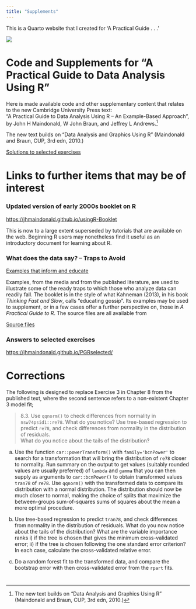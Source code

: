 ```yaml
---
title: "Supplements"
---
```


This is a Quarto website that I created for 'A Practical Guide . . .'

![](images/frontcover.png)

# Code and Supplements for "A Practical Guide to Data Analysis Using R"

Here is made available code and other supplementary content that relates to the new Cambridge University Press text:\
"A Practical Guide to Data Analysis Using R -- An Example-Based Approach",\
by John H Maindonald, W John Braun, and Jeffrey L Andrews.[^1]

[^1]: The new text builds on "Data Analysis and Graphics Using R" (Maindonald and Braun, CUP, 3rd edn, 2010.)

The new text builds on "Data Analysis and Graphics Using R" (Maindonald and Braun, CUP, 3rd edn, 2010.)

[Solutions to selected exercises](https://jhmaindonald.github.io/PGRselected)

# Links to further items that may be of interest

### Updated version of early 2000s booklet on R

[https://jhmaindonald.github.io/usingR-Booklet](../usingR-Booklet/)

This is now to a large extent superseded by tutorials that are available on the web. Beginning R users may nonetheless find it useful as an introductory document for learning about R.

### What does the data say? -- Traps to Avoid

[Examples that inform and educate](https://bookdown.org/jhmaindonald/datathoughts/)

Examples, from the media and from the published literature, are used to illustrate some of the ready traps to which those who analyze data can readily fall. The booklet is in the style of what Kahneman (2013), in his book *Thinking Fast and Slow*, calls "educating gossip". Its examples may be used to supplement, or in a few cases offer a further perspective on, those in *A Practical Guide to R*. The source files are all available from

[Source files](../dataThoughts/)

### Answers to selected exercises

[https://jhmaindonald.github.io/PGRselected/](https://jhmaindonald.github.io/PGRselected/)

# Corrections

The following is designed to replace Exercise 3 in Chapter 8 from the published text, where the second sentence refers to a non-existent Chapter 3 model fit;

> 8.3. Use `qqnorm()` to check differences from normality in `nsw74psid1::re78`. What do you notice? Use tree-based regression to predict `re78`, and check differences from normality in the distribution of residuals.\
> What do you notice about the tails of the distribution?

a.  Use the function `car::powerTransform()` with `family='bcnPower'` to search for a transformation that will bring the distribution of `re78` closer to normality. Run summary on the output to get values (suitably rounded values are usually preferred) of `lambda` and `gamma` that you can then supply as arguments to `car::bcnPower()` to obtain transformed values `tran78` of `re78`. Use `qqnorm()` with the transformed data to compare its distribution with a normal distribution. The distribution should now be much closer to normal, making the choice of splits that maximize the between-groups sum-of-squares sums of squares about the mean a more optimal procedure.

b.  Use tree-based regression to predict `tran78`, and check differences from normality in the distribution of residuals. What do you now notice about the tails of the distribution? What are the variable importance ranks i) if the tree is chosen that gives the minimum cross-validated error; ii) if the tree is chosen following the one standard error criterion? In each case, calculate the cross-validated relative error.

c.  Do a random forest fit to the transformed data, and compare the bootstrap error with then cross-validated error from the `rpart` fits.

# 
